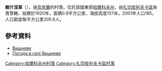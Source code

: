 {{coord|49|4|50|N|35|27|35|E|scale:100000_region:UA|display=title}}

'''維什涅韋'''（{{lang-uk|Вишневе}}），是[[烏克蘭|烏克蘭]]的村落，位於該國東部[[哈爾科夫州|哈爾科夫州]]，由[[扎切皮利夫卡區|扎切皮利夫卡區]]負責管轄，始建於1920年，面積0.9平方公里，海拔高度137米，2001年人口185，人口密度每平方公里205.6人。

==參考資料==
* [https://web.archive.org/web/20160306195317/http://w1.c1.rada.gov.ua/pls/z7502/A005?rdat1=09.01.2009&rf7571=33005 Вишневе]
* [http://weather.in.ua/ua/har'kovskaja/28163 Погода в селі Вишневе] {{Wayback|url=http://weather.in.ua/ua/har'kovskaja/28163 |date=20160323034622 }}

{{DEFAULTSORT:Червоноармійське}}
[[Category:哈爾科夫州村落|Category:哈爾科夫州村落]]
[[Category:扎切皮利夫卡區村落|Category:扎切皮利夫卡區村落]]


{{Kharkiv-geo-stub}}